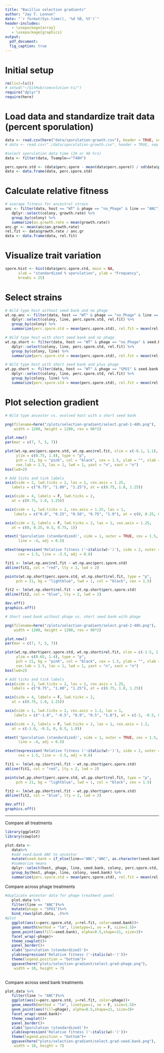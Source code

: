 ```yaml
---
title: "Bacillus selection gradients"
author: "Jay T. Lennon"
date: "`r format(Sys.time(), '%d %B, %Y')`"
header-includes:
   - \usepackage{array}
   - \usepackage{graphics}
output:
  pdf_document:
  fig_caption: true
---
```


# Initial setup

```r
rm(list=ls())
# setwd("~/GitHub/coevolution-ts/")
require("dplyr")
require(here)
```

# Load data and standardize trait data (percent sporulation)

```r
data <- read.csv(here("data/sporulation-growth.csv"), header = TRUE, sep =",")
# data <- read.csv("./data/sporulation-growth.csv", header = TRUE, sep =",")

#select sporulation data time (24 or 48 hrs)
data <- filter(data, Tsample=="T48H")

perc.spore.std <- (data$perc.spore - mean(data$perc.spore)) / sd(data$perc.spore)
data <- data.frame(data, perc.spore.std)
```

# Calculate relative fitness

```r
# average fitness for ancestral strain
anc <- filter(data, host == "WT" & phage == "no_Phage" & line == "ANC") %>%
   dplyr::select(colony, growth.rate) %>%
   group_by(colony) %>%
   summarize(an.growth.rate = mean(growth.rate)) 
anc.gr <- mean(anc$an.growth.rate)
rel.fit <- data$growth.rate / anc.gr
data <- data.frame(data, rel.fit)
```

# Visualize trait variation

```r
spore.hist <- hist(data$perc.spore.std, main = NA, 
      xlab = "standardized % sporulation", ylab = "Frequency",
      breaks = 25)
```

# Select strains

```r
# Wild type host without seed bank and no phage
wt.np.anc <- filter(data, host == "WT" & phage == "no_Phage" & line == "ANC") %>%
   dplyr::select(colony, line, perc.spore.std, rel.fit) %>%
   group_by(colony) %>%
   summarize(perc.spore.std = mean(perc.spore.std), rel.fit = mean(rel.fit)) 

# Wild type host with short seed bank and no phage
wt.np.short <- filter(data, host == "WT" & phage == "no_Phage" & seed.bank == "short") %>%
   dplyr::select(colony, line, perc.spore.std, rel.fit) %>%
   group_by(colony, line) %>%
   summarize(perc.spore.std = mean(perc.spore.std), rel.fit = mean(rel.fit)) 

# Wild type host with short seed bank and plus phage
wt.pp.short <- filter(data, host == "WT" & phage == "SPO1" & seed.bank == "short") %>%
   dplyr::select(colony, line, perc.spore.std, rel.fit) %>%
   group_by(colony, line) %>%
   summarize(perc.spore.std = mean(perc.spore.std), rel.fit = mean(rel.fit)) 
```

# Plot selection gradient

```r
# Wild type ancestor vs. evolved host with a short seed bank

png(filename=here("/plots/selection-gradient/select.grad-1-48h.png"),
    width = 1200, height = 1200, res = 96*2)

plot.new()
par(mar = c(7, 7, 5, 7))

plot(wt.np.anc$perc.spore.std, wt.np.anc$rel.fit, xlim = c(-0.1, 1.1), 
     ylim = c(0.75, 1.4), type = "p", 
     pch = 21, bg = "pink", col = "black", cex = 1.5, ylab = "", xlab = "", 
     cex.lab = 1.5, las = 1, lwd = 1, yaxt = "n", xaxt = "n")
box(lwd=2)

# Add ticks and tick labels
axis(side = 2, lwd.ticks = 2, las = 1, cex.axis = 1.25, 
   labels = c("0.75", "1.00", "1.25"), at = c(0.75, 1.0, 1.25))

axis(side = 4, labels = F, lwd.ticks = 2, 
   at = c(0.75, 1.0, 1.25))

axis(side = 1, lwd.ticks = 2, cex.axis = 1.25, las = 1,
    labels = c("0.0", "0.25", "0.50", "0.75", "1.0"), at = c(0, 0.25, 0.5, 0.75, 1))

axis(side = 3, labels = F, lwd.ticks = 2, las = 1, cex.axis = 1.25, 
   at = c(0, 0.25, 0.5, 0.75, 1))

mtext('Sporulation (standardized)', side = 1, outer = TRUE, cex = 1.5, 
      line = -4, adj = 0.5)

mtext(expression('Relative fitness ('~italic(w)~')'), side = 2, outer = TRUE, 
      cex = 1.5, line = -3.5, adj = 0.6)

fit1 <- lm(wt.np.anc$rel.fit ~ wt.np.anc$perc.spore.std)
abline(fit1, col = "red", lty = 2, lwd = 2)

points(wt.np.short$perc.spore.std, wt.np.short$rel.fit, type = "p", 
     pch = 21, bg = "lightblue", lwd = 1, col = "black", cex = 1.5)

fit2 <- lm(wt.np.short$rel.fit ~ wt.np.short$perc.spore.std)
abline(fit2, col = "blue", lty = 2, lwd = 2)

dev.off()  
graphics.off() 
```

```r
# Short seed bank without phage vs. short seed bank with phage

png(filename=here("/plots/selection-gradient/select.grad-2-48h.png"),
    width = 1200, height = 1200, res = 96*2)

plot.new()
par(mar = c(7, 7, 5, 7))

plot(wt.np.short$perc.spore.std, wt.np.short$rel.fit, xlim = c(-1.5, 1.5), 
     ylim = c(0.65, 1.4), type = "p", 
     pch = 21, bg = "pink", col = "black", cex = 1.5, ylab = "", xlab = "", 
     cex.lab = 1.5, las = 1, lwd = 1, yaxt = "n", xaxt = "n")
box(lwd=2)

# Add ticks and tick labels
axis(side = 2, lwd.ticks = 2, las = 1, cex.axis = 1.25, 
   labels = c("0.75", "1.00", "1.25"), at = c(0.75, 1.0, 1.25))

axis(side = 4, labels = F, lwd.ticks = 2, 
   at = c(0.75, 1.0, 1.25))

axis(side = 1, lwd.ticks = 2, cex.axis = 1.2, las = 1,
    labels = c("-1.0", "-0.5", "0.0", "0.5", "1.0"), at = c(-1, -0.5, 0, 0.5, 1))

axis(side = 3, labels = F, lwd.ticks = 2, las = 1, cex.axis = 1.2, 
   at = c(-1.0, -0.5, 0, 0.5, 1.0))

mtext('Sporulation (standardized)', side = 1, outer = TRUE, cex = 1.5, 
      line = -4, adj = 0.5)

mtext(expression('Relative fitness ('~italic(w)~')'), side = 2, outer = TRUE, 
      cex = 1.5, line = -3.5, adj = 0.6)

fit1 <- lm(wt.np.short$rel.fit ~ wt.np.short$perc.spore.std)
abline(fit1, col = "red", lty = 2, lwd = 2)

points(wt.pp.short$perc.spore.std, wt.pp.short$rel.fit, type = "p", 
     pch = 21, bg = "lightblue", lwd = 1, col = "black", cex = 1.5)

fit2 <- lm(wt.pp.short$rel.fit ~ wt.pp.short$perc.spore.std)
abline(fit2, col = "blue", lty = 2, lwd = 2)

dev.off()  
graphics.off() 
```

-------------
Compare all treatments

```r
library(ggplot2)
library(cowplot)

plot.data <- 
   data%>%
   #add seed.bank ANC to ancestor
   mutate(seed.bank = if_else(line=="ANC","ANC", as.character(seed.bank)))%>%
   #summarize means
   dplyr::select(host, phage, line, seed.bank, colony, perc.spore.std, rel.fit)%>%
   group_by(host, phage, line, colony, seed.bank) %>%
   summarize(perc.spore.std = mean(perc.spore.std), rel.fit = mean(rel.fit))
```

Compare across phage treatments
```r
#duplicate ancestor data for phage treatment panel
   plot.data %>%
   filter(line == "ANC")%>%
   mutate(phage = "SPO1")%>%
   bind_rows(plot.data, .)%>%
#plot
   ggplot(aes(x=perc.spore.std, y=rel.fit, color=seed.bank))+
   geom_smooth(method = "lm", linetype=1, se = F, size=1.5)+
   geom_point(aes(fill=seed.bank), alpha=0.5,shape=21, size=3)+
   facet_wrap(~phage)+
   theme_cowplot()+
   panel_border()+
   xlab('Sporulation (standardized)')+
   ylab(expression('Relative fitness ('~italic(w)~')'))+
   theme(legend.position = "bottom")+
   ggsave(here("plots/selection-gradient/select.grad-phage.png"),
    width = 10, height = 7)
   
```

Compare across seed bank treatments  
```r

plot.data %>%
   filter(line != "ANC")%>%
   ggplot(aes(x=perc.spore.std, y=rel.fit, color=phage))+
   geom_smooth(method = "lm", linetype=1, se = F, size=1.5)+
   geom_point(aes(fill=phage), alpha=0.5,shape=21, size=3)+
   facet_wrap(~seed.bank)+
   theme_cowplot()+
   panel_border()+
   xlab('Sporulation (standardized)')+
   ylab(expression('Relative fitness ('~italic(w)~')'))+
   theme(legend.position = "bottom")+
   ggsave(here("plots/selection-gradient/select.grad-seed.bank.png"),
    width = 10, height = 7)
   
```

